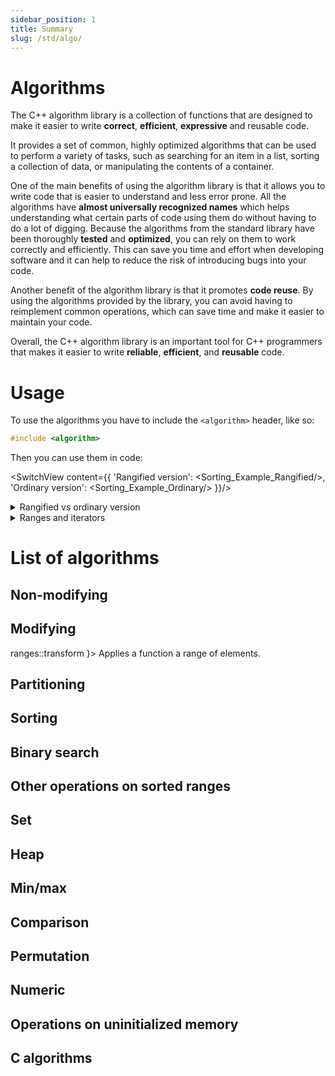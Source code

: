 ```yaml
---
sidebar_position: 1
title: Summary
slug: /std/algo/
---
```




<!----------------- Codes ---------------------->


# Algorithms

The C++ algorithm library is a collection of functions that are designed to make it easier to write **correct**,
**efficient**, **expressive** and reusable code.

It provides a set of common, highly optimized algorithms that can be used to perform a variety of tasks,
such as searching for an item in a list, sorting a collection of data, or manipulating the contents of a container.


One of the main benefits of using the algorithm library is that it allows you to write code that is easier to understand and less error prone.
All the algorithms have **almost universally recognized names** which helps understanding what certain parts of code using them do without having to do a lot of digging.
Because the algorithms from the standard library have been thoroughly **tested** and **optimized**, you can rely on them to work correctly and efficiently.
This can save you time and effort when developing software and it can help to reduce the risk of introducing bugs into your code.


Another benefit of the algorithm library is that it promotes **code reuse**.
By using the algorithms provided by the library, you can avoid having to reimplement common operations, which can save time and make it easier to maintain your code.


Overall, the C++ algorithm library is an important tool for C++ programmers that makes it easier to write **reliable**, **efficient**, and **reusable** code.

# Usage

To use the algorithms you have to include the `<algorithm>` header, like so:

```cpp
#include <algorithm>
```

Then you can use them in code:

<SwitchView content={{
	'Rangified version': <Sorting_Example_Rangified/>,
	'Ordinary version': <Sorting_Example_Ordinary/>
}}/>

<details>
<summary>Rangified vs ordinary version</summary>
<div>

As you can see in the example above, there are two versions of algorithms. The **rangified** one and the **ordinary** one.
The rangified version came to C++ with the **C++20** standard. If you have a new enough compiler, you should be able to use it.


The basic difference between the two is that the ordinary version only accepts iterators,
while the rangified version is more convenient and allows one to pass the whole range and enables the use of [projections](#).


The rangified version is also **less error-prone**, as you can't pass invalid iterators by mistake (it also handles a few advanced things better than the ordinary version).


All that being said, using the rangified version is more beneficial and convenient, so if you have a possibility of choosing so, prefer the rangified version.

</div>
</details>

<details>
<summary>Ranges and iterators</summary>
<div>

# Iterators

Iteration is the action of repeating a process, in case of containers, **iteration** means traversing the container in a particular order while obtaining each of it's elements.


Iterators are special objects with [pointer](#) semantics (having semantics of something basically means acting like something,
pointer semantics mean that the iterator objects act like pointers in most ways, they can be dereferenced, incremented, etc.. **Pointers are also valid iterators**),
that are used to iterate over containers (like strings, arrays, maps, sets, etc.).


They are obtained via the `begin()` and `end()` functions, and their variants:

 - `cbegin()`/`cend()` - return a **const iterator** to a container (you cannot change the contents via it)
 - `rbegin()`/`rend()` - return a **reverse iterator** to a container (iteration in reverse order)
 - `crbegin()`/`crend()` - return a **const reverse iterator** to a container (iteration in reverse order and you cannot change the contents via it)


Not every container has all the variations, for example [std::unordered_set](/docs/std/containers/sets/unordered-set) doesn't have the `r` and `cr` versions.


Different iterators have different types and they work a little bit differently, but the most basic things you can do with an iterator is:
 - increment it (`it++` and `++it`), which traverses onto the next object in a container
 - dereference it (`*it`), which returns the value that the iterator points to


 Here are a few examples of using iterators with [std::vector](/docs/std/containers/arrays/vector):


<SwitchView content={{
	'Printing vector': <Iterator_Example_Printing/>,
	'Printing vector in reverse': <Iterator_Example_Printing_Reverse/>,
	'Zeroing vector': <Iterator_Example_Zeroing/>,
}}/>

Now, notice how we had to manually specify the type (`std::vector<int>::iterator`, `std::vector<int>::reverse_iterator`, etc.) every time. It is not very convenient. For that purpose you can use the `auto` placeholder:

```cpp
auto begin = numbers.begin();
```
```cpp
auto begin = numbers.rbegin();
```
```cpp
auto begin = numbers.crbegin();
```

`auto` deduces the type for us and it has no performance penalty. The code is easier to read that way, so if you can, prefer it. Read more about it here: [auto](#).

# Ranges

Now what exactly is a range? The exact definition and inner workings in C++ are a little bit complicated, but a range can be defined as anything that we can iterate over. An array, vector, string, map, etc..

All rangified algorithms accept a range. The same way iterators can be different types and have slightly different behaviours, some ranges also differ from others and cannot be used with some algorithms.

</div>
</details>

# List of algorithms

## Non-modifying

## Modifying

<SymbolTable>
	<Symbol pub autoLink linkName="ranges-transform" name={ <Since v='cpp20'>ranges::transform</Since> }>
		Applies a function a range of elements.
	</Symbol>
</SymbolTable>

## Partitioning

## Sorting

## Binary search

## Other operations on sorted ranges

## Set

## Heap

## Min/max

## Comparison

## Permutation

## Numeric

## Operations on uninitialized memory

## C algorithms
